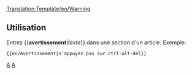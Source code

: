 <noinclude>[[Translation:Template/en/Warning]]</noinclude><noinclude></noinclude>{{fr/Fenêtre de message| type  = contenu
| texte = <strong>Attention</strong><br>{{{1|Celui qui a ajouté ce modèle n'a pas fourni d'avertissement particulier; il doit donc être supprimé ou mis à jour avec l'action correcte.}}}
}}<noinclude>

==Utilisation==
Entrez <nowiki>{{</nowiki>'''avertissement'''|''texte''<nowiki>}}</nowiki> dans une section d'un article. Exemple:
<pre>{{en/Avertissement|n'appuyez pas sur ctrl-alt-del}}</pre>

[[Category:fr/Templates|A]][[Category:fr/Fenêtres de message|A]]</noinclude>